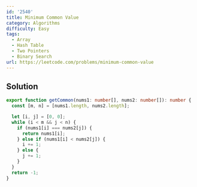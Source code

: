 ```yaml
---
id: '2540'
title: Minimum Common Value
category: Algorithms
difficulty: Easy
tags:
  - Array
  - Hash Table
  - Two Pointers
  - Binary Search
url: https://leetcode.com/problems/minimum-common-value
---
```


## Solution

```typescript filename="solution.ts" copy
export function getCommon(nums1: number[], nums2: number[]): number {
  const [m, n] = [nums1.length, nums2.length];

  let [i, j] = [0, 0];
  while (i < m && j < n) {
    if (nums1[i] === nums2[j]) {
      return nums1[i];
    } else if (nums1[i] < nums2[j]) {
      i += 1;
    } else {
      j += 1;
    }
  }
  return -1;
}
```
